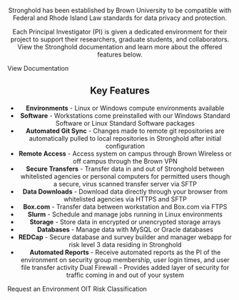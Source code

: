 <StyledHero 
  image="/images/hero/hero.jpeg" 
  title="Stronghold" 
  description="Stronghold is a secure computing and storage environment that enables Brown researchers to analyze sensitive data while complying with regulatory or contractual requirements."
/>

<StyledSection>
<StyledHeading
  title="Data Risk Level 3 Computing (Stronghold)"
  align="center"
/>

Stronghold has been established by Brown University to be compatible with Federal and Rhode Island Law standards for data privacy and protection.

Each Principal Investigator (PI) is given a dedicated environment for their project to support their researchers, graduate students, and collaborators. View the Stronghold documentation and learn more about the offered features below.

<StyledButton href="https://docs.ccv.brown.edu/stronghold/">
  View Documentation
</StyledButton>

## Key Features

- **Environments** - Linux or Windows compute environments available
- **Software** - Workstations come preinstalled with our Windows Standard Software or Linux Standard Software packages
- **Automated Git Sync** - Changes made to remote git repositories are automatically pulled to local repositories in Stronghold after initial configuration
- **Remote Access** - Access system on campus through Brown Wireless or off campus through the Brown VPN
- **Secure Transfers** - Transfer data in and out of Stronghold between whitelisted agencies or personal computers for permitted users though a secure, virus scanned transfer server via SFTP
- **Data Downloads** - Download data directly through your browser from whitelisted agencies via HTTPS and SFTP
- **Box.com** - Transfer data between workstation and Box.com via FTPS
- **Slurm** - Schedule and manage jobs running in Linux environments
- **Storage** - Store data in encrypted or unencrypted storage arrays
- **Databases** - Manage data with MySQL or Oracle databases
- **REDCap** - Secure database and survey builder and manager webapp for risk level 3 data residing in Stronghold
- **Automated Reports** - Receive automated reports as the PI of the environment on
  security group membership, user login times, and user file transfer activity
  Dual Firewall - Provides added layer of security for traffic coming in and out of your system

<StyledButton href="https://brown.atlassian.net/servicedesk/customer/portal/22/group/62/create/256">
  Request an Environment
</StyledButton>

<StyledButton href="https://it.brown.edu/computing-policies/risk-classifications">
  OIT Risk Classification
</StyledButton>
</StyledSection>
